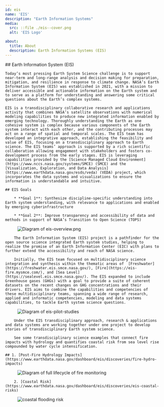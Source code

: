 ```yaml
---
id: eis
name: 'EIS'
description: "Earth Information Systems"
media:
  src: ::file ./eis--cover.png
  alt: 'EIS Logo'

about:
  title: About
  description: Earth Information Systems (EIS)
---
```

<Block>
  <Prose>
    ## Earth Information System (EIS)

    Today’s most pressing Earth System Science challenge is to support near-term and long-range analysis and decision making for preparation, mitigation, and resilience in response to climate change. NASA’s Earth Information System (EIS) was established in 2021, with a mission to deliver accessible and actionable information on the Earth system and to serve as a platform for understanding and answering some critical questions about the Earth’s complex systems.

    EIS is a transdisciplinary collaborative research and applications activity that combines NASA’s satellite observations with numerical modeling capabilities to produce new integrated information enabled by emerging technology. Thoroughly understanding the Earth as one cohesive system is complex because various components of the Earth system interact with each other, and the contributing processes may act on a range of spatial and temporal scales. The EIS team has developed an integrative approach, establishing the feasibility and value of EIS, focusing on a transdisciplinary approach to Earth science. The EIS teams’ approach is supported by a rich scientific collaboration allowing engagement with stakeholders and fosters co-development process from the early stages. EIS is leveraging capabilities provided by the [Science Managed Cloud Environment](https://www.nccs.nasa.gov/systems/SMCE) (SMCE) and the [Visualization, Exploration, and Data Analysis](https://www.earthdata.nasa.gov/esds/veda) (VEDA) project, which incorporates the data systems and visualizations to ensure the information is understandable and intuitive.

    ## EIS Goals

        * **Goal 1**: Synthesize discipline-specific understanding into Earth system understanding, with relevance to applications and enabled by emerging cyberinfrastructure

        * **Goal 2**: Improve transparency and accessibility of data and methods in support of NASA’s Transition to Open Science (TOPS)


  </Prose>
</Block>


<Block>
 <Figure>
  <Image
    src={new URL('./eis-overview.png', import.meta.url).href}
    alt="Diagram of eis-overview.png"
    />
  </Figure>
</Block>

<Block>
  <Prose>

        The Earth Information System (EIS) project is a pathfinder for the open source science integrated Earth system studies, helping to realize the promise of an Earth Information Center (EIC) with plans to further extend the accessibility and reach of NASA science.

        Initially, the EIS team focused on multidisciplinary science integration and synthesis within the thematic areas of  [Freshwater](https://freshwater.eis.smce.nasa.gov/), [Fire](https://eis-fire.mysmce.com/), and [Sea Level](https://sealevel.eis.smce.nasa.gov/). The EIS expanded to include Greenhouse gases (GHGs) with a goal to provide a suite of coherent datasets on the recent changes on GHG concentrations and their drivers. EIS aims to combine the capabilities and competencies of these multidisciplinary teams, spanning a wide range of research, applied and informatic competencies, modeling and data systems capabilities, to tackle Earth system science questions.

  </Prose>
</Block>


<Block>
 <Figure>
  <Image
    src={new URL('./eis-pilot-studies.png', import.meta.url).href}
    alt="Diagram of eis-pilot-studies"
    />
  </Figure>
</Block>

<Block>
  <Prose>

        Under the EIS transdisciplinary approach, research & applications and data systems are working together under one project to develop stories of transdisciplinary Earth system science.

        See some transdisciplinary science examples that connect fire impacts with hydrology and quantifies coastal risk from sea level rise compounded by water cycle intensification.


  </Prose>
</Block>


<Block>
  <Prose>


    ## 1. [Post-Fire Hydrology Impacts](https://www.earthdata.nasa.gov/dashboard/eis/discoveries/fire-hydro-impacts)

  </Prose>
</Block>


<Block>
 <Figure>
  <Image
    src={new URL('./eis-fire-about.png', import.meta.url).href}
    alt="Diagram of full lifecycle of fire monitoring"
    />
  </Figure>
</Block>

<Block>
  <Prose>

        2. [Coastal Risk](https://www.earthdata.nasa.gov/dashboard/eis/discoveries/eis-coastal-risks)

 </Prose>
</Block>


<Block>
 <Figure>
  <Image
    src={new URL('./coastal.png', import.meta.url).href}
    alt="coastal flooding risk"
    />
  </Figure>
</Block>

